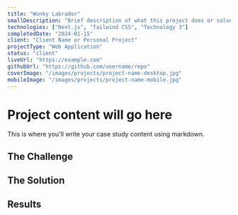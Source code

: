 ```yaml
---
title: "Wonky Labrador"
smallDescription: "Brief description of what this project does or solves."
technologies: ["Next.js", "Tailwind CSS", "Technology 3"]
completedDate: "2024-01-15"
client: "Client Name or Personal Project"
projectType: "Web Application"
status: "client"
liveUrl: "https://example.com"
githubUrl: "https://github.com/username/repo"
coverImage: "/images/projects/project-name-desktop.jpg"
mobileImage: "/images/projects/project-name-mobile.jpg"
---
```


# Project content will go here

This is where you'll write your case study content using markdown.

## The Challenge

## The Solution

## Results
